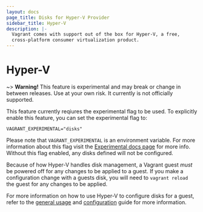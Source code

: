 ```yaml
---
layout: docs
page_title: Disks for Hyper-V Provider
sidebar_title: Hyper-V
description: |-
  Vagrant comes with support out of the box for Hyper-V, a free,
  cross-platform consumer virtualization product.
---
```


# Hyper-V

~> **Warning!** This feature is experimental and may break or
change in between releases. Use at your own risk. It currently is not officially
supported.

This feature currently reqiures the experimental flag to be used. To explicitly enable this feature, you can set the experimental flag to:

```
VAGRANT_EXPERIMENTAL="disks"
```

Please note that `VAGRANT_EXPERIMENTAL` is an environment variable. For more
information about this flag visit the [Experimental docs page](/docs/experimental/)
for more info. Without this flag enabled, any disks defined will not be configured.

Because of how Hyper-V handles disk management, a Vagrant guest _must_ be powered
off for any changes to be applied to a guest. If you make a configuration change
with a guests disk, you will need to `vagrant reload` the guest for any changes
to be applied.

For more information on how to use Hyper-V to configure disks for a guest, refer
to the [general usage](/docs/disks/usage) and [configuration](/docs/disks/configuration)
guide for more information.
